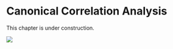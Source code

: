 # Canonical Correlation Analysis

This chapter is under construction.

![](D:\Dropbox\MsC UABC\2o Semestre\Clases\Data Mining\datamining.github.io\img/candh.png)
